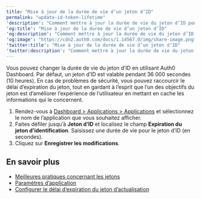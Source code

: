 ```yaml
---
title: "Mise à jour de la durée de vie d’un jeton d’ID"
permalink: "update-id-token-lifetime"
'description': "Comment mettre à jour la durée de vie du jeton d’ID pour une application en utilisant Auth0 Dashboard."
'og:title': "Mise à jour de la durée de vie d’un jeton d’ID"
'og:description': "Comment mettre à jour la durée de vie du jeton d’ID pour une application en utilisant Auth0 Dashboard."
'og:image': "https://cdn2.auth0.com/docs/1.14567.0/img/share-image.png"
'twitter:title': "Mise à jour de la durée de vie d’un jeton d’ID"
'twitter:description': "Comment mettre à jour la durée de vie du jeton d’ID pour une application en utilisant Auth0 Dashboard."
---
```


Vous pouvez changer la durée de vie du jeton d’ID en utilisant <Tooltip href="/docs/fr-ca/glossary?term=auth0-dashboard" tip="Auth0 Dashboard
Principal produit d’Auth0 pour configurer vos services." cta="Voir le glossaire">Auth0 Dashboard</Tooltip>. Par défaut, un jeton d’ID est valable pendant 36 000 secondes (10 heures). En cas de problèmes de sécurité, vous pouvez raccourcir le délai d’expiration du jeton, tout en gardant à l’esprit que l’un des objectifs du jeton est d’améliorer l’expérience de l’utilisateur en mettant en cache les informations qui le concernent.

1. Rendez-vous à [Dashboard > Applications > Applications](https://manage.auth0.com/#/applications) et sélectionnez le nom de l’application que vous souhaitez afficher.
2. Faites défiler jusqu’à **Jeton d’ID** et localisez le champ **Expiration du jeton d’identification**. Saisissez une durée de vie pour le jeton d’ID (en secondes).
3. Cliquez sur **Enregistrer les modifications**.

## En savoir plus

* [Meilleures pratiques concernant les jetons](/docs/fr-ca/secure/tokens/token-best-practices)
* [Paramètres d’application](/docs/fr-ca/get-started/applications/application-settings)
* [Configurer le délai d’expiration du jeton d’actualisation](/docs/fr-ca/secure/tokens/refresh-tokens/configure-refresh-token-expiration)